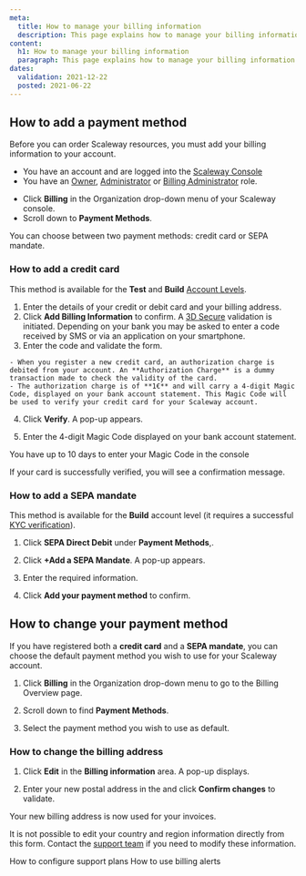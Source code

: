 ```yaml
---
meta:
  title: How to manage your billing information
  description: This page explains how to manage your billing information
content:
  h1: How to manage your billing information
  paragraph: This page explains how to manage your billing information
dates:
  validation: 2021-12-22
  posted: 2021-06-22
---
```


## How to add a payment method

Before you can order Scaleway resources, you must add your billing information to your account.

<Message type="requirement">

  - You have an account and are logged into the [Scaleway Console](https://console.scaleway.com) 
  - You have an [Owner](/console/my-account/concepts#owner), [Administrator](/console/my-account/concepts#administrator) or [Billing Administrator](/console/my-account/concepts#billing-administrator) role.

</Message>

- Click **Billing** in the Organization drop-down menu of your Scaleway console.
- Scroll down to **Payment Methods**.

<Lightbox src="scaleway-payment-methods.png" width="700" />

You can choose between two payment methods: credit card or SEPA mandate.

### How to add a credit card

<Message type="note">

This method is available for the **Test** and **Build** [Account Levels](/console/my-account/how-to/upgrade-an-account/).

</Message>

1. Enter the details of your credit or debit card and your billing address.
2. Click **Add Billing Information** to confirm. A [3D Secure](https://en.wikipedia.org/wiki/3-D_Secure) validation is initiated. Depending on your bank you may be asked to enter a code received by SMS or via an application on your smartphone.
3. Enter the code and validate the form.

  <Message type="note">

    - When you register a new credit card, an authorization charge is debited from your account. An **Authorization Charge** is a dummy transaction made to check the validity of the card.
    - The authorization charge is of **1€** and will carry a 4-digit Magic Code, displayed on your bank account statement. This Magic Code will be used to verify your credit card for your Scaleway account.

  </Message> 

4. Click **Verify**. A pop-up appears.

5. Enter the 4-digit Magic Code displayed on your bank account statement.

<Message type="important">

You have up to 10 days to enter your Magic Code in the console

</Message> 
If your card is successfully verified, you will see a confirmation message.


### How to add a SEPA mandate

<Message type="note">

This method is available for the **Build** account level (it requires a successful [KYC verification](/console/my-account/how-to/verify-identity)).

</Message> 

1. Click **SEPA Direct Debit** under **Payment Methods**,.

2. Click **+Add a SEPA Mandate**. A pop-up appears.

3. Enter the required information.

4. Click **Add your payment method** to confirm.

## How to change your payment method

If you have registered both a **credit card** and a **SEPA mandate**, you can choose the default payment method you wish to use for your Scaleway account.

1. Click **Billing** in the Organization drop-down menu to go to the Billing Overview page.

2. Scroll down to find **Payment Methods**.

3. Select the payment method you wish to use as default.

### How to change the billing address

1. Click **Edit** in the **Billing information** area. A pop-up displays.

2. Enter your new postal address in the and click **Confirm changes** to validate.

Your new billing address is now used for your invoices. 

<Message type="note">

It is not possible to edit your country and region information directly from this form. Contact the [support team](https://console.scaleway.com/support/tickets/) if you need to modify these information.

</Message>


<Lightbox src="scaleway-default-payment-method.png" />

<Navigation title="See Also">
  <PreviousButton to="/console/my-account/how-to/configure-support-plans/">How to configure support plans</PreviousButton>
  <NextButton to="/console/my-account/how-to/use-billing-alerts/">How to use billing alerts</NextButton>
</Navigation>
